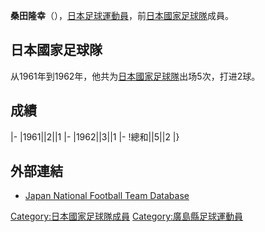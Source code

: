 {{Infobox football biography
|name=桑田隆幸
|image=
|fullname=桑田隆幸
|birth_date={{Birth date and age|1941|6|26}}
|cityofbirth=[[広島縣|広島縣]]
|countryofbirth=[[日本|日本]]
|height=
|position=[[前鋒_(足球)|前鋒]]
|currentclub=
|years=1965-1969
|clubs=[[廣島三箭|東洋工業]]
|caps(goals)=
|nationalyears=1961-1962
|nationalteam=[[日本國家足球隊|日本]]
|nationalcaps(goals)=5 (2)
}}
'''桑田隆幸'''（{{Bd|1941年|6月26日||}}），[[日本|日本]][[足球|足球]][[運動員|運動員]]，前[[日本國家足球隊|日本國家足球隊]]成員。

==日本國家足球隊==
从1961年到1962年，他共为[[日本國家足球隊|日本國家足球隊]]出场5次，打进2球。

==成績==
{{Football player national team statistics|JPN}}
|-
|1961||2||1
|-
|1962||3||1
|-
!總和||5||2
|}

==外部連結==
{{Reflist}}
*[https://web.archive.org/web/20131105102626/http://www.japannationalfootballteam.com/en/players/kuwata_takayuki.html Japan National Football Team Database]

{{Japan-sport-bio-stub}}
{{Soccer-player-stub}}
[[Category:日本國家足球隊成員|Category:日本國家足球隊成員]]
[[Category:廣島縣足球運動員|Category:廣島縣足球運動員]]
